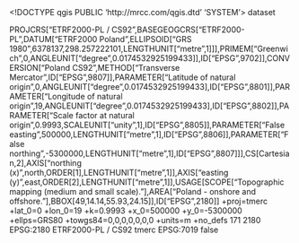<!DOCTYPE qgis PUBLIC 'http://mrcc.com/qgis.dtd' 'SYSTEM'>
<qgis version="3.32.3-Lima">
  <identifier></identifier>
  <parentidentifier></parentidentifier>
  <language></language>
  <type>dataset</type>
  <title></title>
  <abstract></abstract>
  <links/>
  <dates/>
  <fees></fees>
  <encoding></encoding>
  <crs>
    <spatialrefsys nativeFormat="Wkt">
      <wkt>PROJCRS["ETRF2000-PL / CS92",BASEGEOGCRS["ETRF2000-PL",DATUM["ETRF2000 Poland",ELLIPSOID["GRS 1980",6378137,298.257222101,LENGTHUNIT["metre",1]]],PRIMEM["Greenwich",0,ANGLEUNIT["degree",0.0174532925199433]],ID["EPSG",9702]],CONVERSION["Poland CS92",METHOD["Transverse Mercator",ID["EPSG",9807]],PARAMETER["Latitude of natural origin",0,ANGLEUNIT["degree",0.0174532925199433],ID["EPSG",8801]],PARAMETER["Longitude of natural origin",19,ANGLEUNIT["degree",0.0174532925199433],ID["EPSG",8802]],PARAMETER["Scale factor at natural origin",0.9993,SCALEUNIT["unity",1],ID["EPSG",8805]],PARAMETER["False easting",500000,LENGTHUNIT["metre",1],ID["EPSG",8806]],PARAMETER["False northing",-5300000,LENGTHUNIT["metre",1],ID["EPSG",8807]]],CS[Cartesian,2],AXIS["northing (x)",north,ORDER[1],LENGTHUNIT["metre",1]],AXIS["easting (y)",east,ORDER[2],LENGTHUNIT["metre",1]],USAGE[SCOPE["Topographic mapping (medium and small scale)."],AREA["Poland - onshore and offshore."],BBOX[49,14.14,55.93,24.15]],ID["EPSG",2180]]</wkt>
      <proj4>+proj=tmerc +lat_0=0 +lon_0=19 +k=0.9993 +x_0=500000 +y_0=-5300000 +ellps=GRS80 +towgs84=0,0,0,0,0,0,0 +units=m +no_defs</proj4>
      <srsid>171</srsid>
      <srid>2180</srid>
      <authid>EPSG:2180</authid>
      <description>ETRF2000-PL / CS92</description>
      <projectionacronym>tmerc</projectionacronym>
      <ellipsoidacronym>EPSG:7019</ellipsoidacronym>
      <geographicflag>false</geographicflag>
    </spatialrefsys>
  </crs>
  <extent/>
</qgis>
